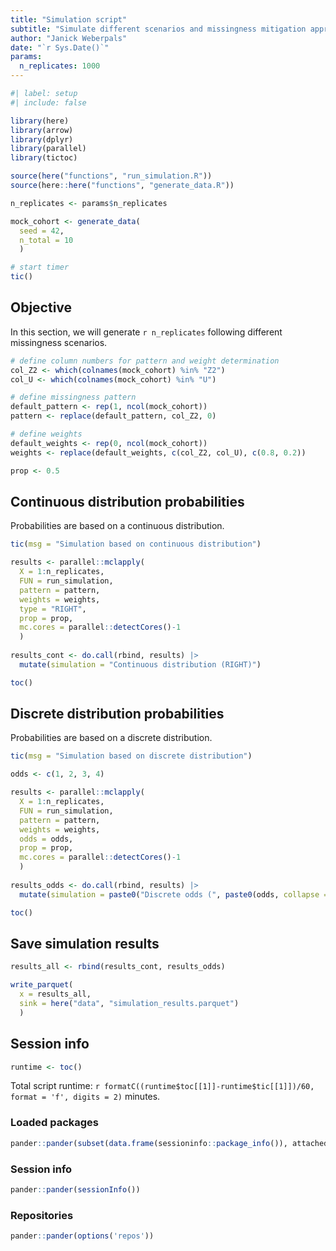 ```yaml
---
title: "Simulation script"
subtitle: "Simulate different scenarios and missingness mitigation approaches"
author: "Janick Weberpals"
date: "`r Sys.Date()`"
params:
  n_replicates: 1000
---
```


```r
#| label: setup
#| include: false

library(here)
library(arrow)
library(dplyr)
library(parallel)
library(tictoc)

source(here("functions", "run_simulation.R"))
source(here::here("functions", "generate_data.R"))

n_replicates <- params$n_replicates

mock_cohort <- generate_data(
  seed = 42, 
  n_total = 10
  )

# start timer
tic()
```

## Objective

In this section, we will generate `r n_replicates` following different missingness scenarios.

```r
# define column numbers for pattern and weight determination
col_Z2 <- which(colnames(mock_cohort) %in% "Z2")
col_U <- which(colnames(mock_cohort) %in% "U")

# define missingness pattern
default_pattern <- rep(1, ncol(mock_cohort))
pattern <- replace(default_pattern, col_Z2, 0)

# define weights 
default_weights <- rep(0, ncol(mock_cohort))
weights <- replace(default_weights, c(col_Z2, col_U), c(0.8, 0.2))

prop <- 0.5
```


## Continuous distribution probabilities

Probabilities are based on a continuous distribution. 

```r
tic(msg = "Simulation based on continuous distribution")

results <- parallel::mclapply(
  X = 1:n_replicates,
  FUN = run_simulation,
  pattern = pattern,
  weights = weights,
  type = "RIGHT",
  prop = prop,
  mc.cores = parallel::detectCores()-1
  ) 
  
results_cont <- do.call(rbind, results) |> 
  mutate(simulation = "Continuous distribution (RIGHT)")

toc()
```

## Discrete distribution probabilities

Probabilities are based on a discrete distribution. 

```r
tic(msg = "Simulation based on discrete distribution")

odds <- c(1, 2, 3, 4)

results <- parallel::mclapply(
  X = 1:n_replicates,
  FUN = run_simulation,
  pattern = pattern,
  weights = weights,
  odds = odds,
  prop = prop,
  mc.cores = parallel::detectCores()-1
  ) 
  
results_odds <- do.call(rbind, results) |> 
  mutate(simulation = paste0("Discrete odds (", paste0(odds, collapse = ", "), ")"))

toc()
```


## Save simulation results

```r
results_all <- rbind(results_cont, results_odds)

write_parquet(
  x = results_all, 
  sink = here("data", "simulation_results.parquet")
  )
```

## Session info

```r
runtime <- toc()
```

Total script runtime: `r formatC((runtime$toc[[1]]-runtime$tic[[1]])/60, format = 'f', digits = 2)` minutes.

::: panel-tabset

### Loaded packages

```r
pander::pander(subset(data.frame(sessioninfo::package_info()), attached==TRUE, c(package, loadedversion)))
```

### Session info

```r
pander::pander(sessionInfo())
```

### Repositories

```r
pander::pander(options('repos'))
```
:::
